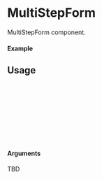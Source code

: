 
<Meta of={MultiStepForm} title="MultiStepForm" />

# MultiStepForm

MultiStepForm component.

#### Example

<Canvas of={MultiStepForm.Default} />

## Usage

```ts
import {MultiStepForm} from "@nick8green/components";

const Example = () => {
  return (
      <MultiStepForm />
  );
};

export default Example;
```

#### Arguments

TBD
